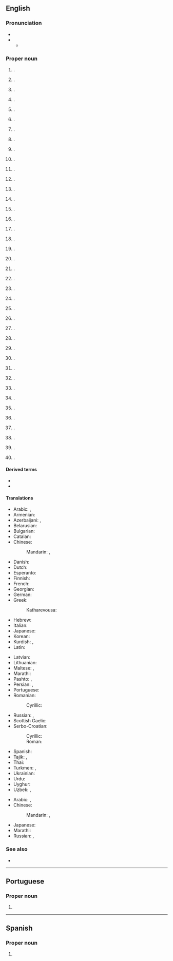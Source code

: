 {{also|George Town}}
{{slim-wikipedia|Georgetown (disambiguation)}}
==English==
{{wikipedia}}

===Pronunciation===
* {{homophones|en|George Town}}
* {{IPA|en|/ˈd͡ʒɔː(ɹ)d͡ʒtaʊn/}}
** {{audio|en|LL-Q1860 (eng)-Vealhurl-Georgetown.wav|Audio (UK)}}

===Proper noun===
{{en-proper noun}}

# {{place|en|capital city|c/Guyana|;|named for {{w|George III of the United Kingdom}}}}.
# {{place|en|city/county seat|co/Williamson County|s/Texas|;|named for landowner {{w|George Washington Glasscock}}}}.
# {{place|en|community|p/Ontario|;|named for Canadian businessman {{w|George Kennedy (businessman)|George Kennedy}}}}.
# {{place|en|city/county seat|co/Scott County|s/Kentucky|;|named for {{w|George Washington}}}}.
# {{place|en|a=A historic|neighborhood|of|city/Washington, D.C.|;|named for {{w|George II of Great Britain}}}}.
# {{place|en|city/county seat|co/Georgetown County|s/South Carolina|;|named for George III}}.
# {{place|en|town|s/Massachusetts}}.
# {{place|en|town/county seat|co/Sussex County|s/Delaware|;|named for Delaware statesman George Mitchell}}.
# {{place|en|village/county seat|co/Brown County|s/Ohio|;|named for the city in Kentucky}}.
# {{place|en|city|s/Illinois|;|perhaps named for landowner George Beckwith, or George Haworth, son of James Haworth, who platted the city}}.
# {{place|en|town|s/Indiana|;|named for George Waltz, who platted the town}}.
# {{place|en|city/county seat|co/Quitman County|s/Georgia|c/US|named for the neighborhood of Washington, D.C.}}.
# {{place|en|suburb|city/Newcastle|s/New South Wales|c/Australia|;|named for landowner George Moate}}.
# {{place|en|CDP|county/Luzerne County|s/Pennsylvania}}.
# {{place|en|town|island/Saint Vincent}}.
# {{place|en|a=A territorial charter|municipality/county seat|co/Clear Creek County|s/Colorado|;|named for founder George Griffith}}.
# {{place|en|town|s/Maine}}.
# {{place|en|CDP|county/Lancaster County|s/Pennsylvania}}.
# {{place|en|town|county/Polk County|s/Wisconsin}}.
# {{place|en|town|s/New York}}.
# {{place|en|CDP|co/El Dorado County|s/California|c/US|;|named for British politician {{w|George Phipps, 2nd Marquess of Normanby}}}}.
# {{place|en|town|p/Prince Edward Island|;|named for George III}}.
# {{place|en|city|s/Idaho|;|named for {{w|George Q. Cannon}}, an early high-ranking Mormon}}.
# {{place|en|capital city|terr/Ascension Island|;|named for George III}}.
# {{place|en|village|s/Louisiana}}.
# {{place|en|town|s/Mississippi}}.
# {{place|en|village|p/Newfoundland and Labrador}}.
# {{place|en|town|s/Queensland|;|named for early gold commissioner Howard St George}}.
# {{place|en|borough|county/Beaver County|s/Pennsylvania}}.
# {{place|en|town|county/Price County|s/Wisconsin}}.
# {{place|en|city|s/Minnesota}}.
# {{place|en|town|s/Arkansas}}.
# {{place|en|town|s/South Australia}}.
# {{place|en|unincorporated community|county/Berkeley County|s/West Virginia}}.
# {{place|en|unincorporated community|county/Lewis County|s/West Virginia}}.
# {{place|en|unincorporated community|county/Marshall County|s/West Virginia}}.
# {{place|en|unincorporated community|county/Monongalia County|s/West Virginia|;|named for early settler George Pratt}}.
# {{place|en|village|s/Alaska|;|named for traders George Hoffman, George Fredericks, and George Morgan}}.
# {{place|en|ghost town|p/Alberta}}.
# {{lb|en|informal}} {{w|Georgetown University}}.

====Derived terms====
* {{l|en|Georgetown County}}
* {{l|en|Georgetowner}}

====Translations====
{{trans-top|capital of Guyana}}
* Arabic: {{t|ar|جُورْجْتَاوْن|m|tr=jurjtawn}}, {{t|ar|جُورْج تَاوْن|m|tr=jurj tawn}}
* Armenian: {{t|hy|Ջորջտաուն}}
* Azerbaijani: {{t|az|Corctaun}}, {{t|az|Ҹорҹтаун}}
* Belarusian: {{t|be|Джорджтаўн}}
* Bulgarian: {{t|bg|Джорджтаун}}
* Catalan: {{t|ca|Georgetown}}
* Chinese:
*: Mandarin: {{t+|cmn|喬治敦}}, {{t+|cmn|乔治敦|tr=Qiáozhìdūn}}
* Danish: {{t|da|Georgetown}}
* Dutch: {{t|nl|Georgetown}}
* Esperanto: {{t|eo|Ĝorĝtaŭno}}
* Finnish: {{t|fi|Georgetown}}
* French: {{t+|fr|Georgetown}}
* Georgian: {{t|ka|ჯორჯტაუნი}}
* German: {{t+|de|Georgetown}}
* Greek: {{t|el|Τζόρτζταουν}}
*: Katharevousa: {{t|el|Τζώρτζταουν}}
* Hebrew: {{t|he|ג׳ורג׳ טאון}}
* Italian: {{t|it|Georgetown}}
* Japanese: {{t|ja|ジョージタウン|tr=Jōjitaun}}
* Korean: {{t|ko|^조지타운}}
* Kurdish: {{t+|ku|جۆرج تاون}}, {{t+|ku|Corctawn}}
* Latin: {{t|la|Georgiopolis}}
{{trans-mid}}
* Latvian: {{t|lv|Džordžtauna}}
* Lithuanian: {{t|lt|Džordžtaunas}}
* Maltese: {{t|mt|Ġorġtawn}}, {{t|mt|Belt ta' Ġorġ}}
* Marathi: {{t|mr|जॉर्जटाउन|n}}
* Pashto: {{t|ps|جورج ټون|tr=jorj ṭaun}}, {{t|ps|جورج ټاون|tr=jorj ṭāūn}}
* Persian: {{t|fa|جورج تاون|tr=jorj tâun}}, {{t|fa|جورج تائون|tr=jorj tâ'un}}
* Portuguese: {{t+|pt|Georgetown}}
* Romanian: {{t+|ro|Georgetown}}
*: Cyrillic: {{t|ro|Ӂеорӂетаун}}
* Russian: {{t+|ru|Джо́рджтаун|m}}, {{t+|ru|Джорджта́ун|m}}
* Scottish Gaelic: {{t|gd|Baile Dheòrsa}}
* Serbo-Croatian:
*: Cyrillic: {{t|sh|Џорџтаун|m}}
*: Roman: {{t|sh|Džordžtaun|m}}
* Spanish: {{t+|es|Georgetown}}
* Tajik: {{t|tg|Ҷорҷтаун}}, {{t|tg|جارجتون}}
* Thai: {{t|th|จอร์จทาวน์|tr=jòttaao}}
* Turkmen: {{t|tk|Джорджтаун}}, {{t|tk|Jorjtaun}}
* Ukrainian: {{t|uk|Джорджтаун}}
* Urdu: {{t|ur|جارج ٹاؤن|tr=jārj ṭāun}}
* Uyghur: {{t|ug|جورجتاۋن}}
* Uzbek: {{t|uz|Джорджтаун}}, {{t|uz|Djordjtaun}}
{{trans-bottom}}

{{trans-top|district of Washington, DC}}
* Arabic: {{t|ar|جُورْجْتَاوْن|m|tr=jurjtawn}}, {{t|ar|جُورْج تَاوْن|m|tr=jurj tawn}}
* Chinese:
*: Mandarin: {{t+|cmn|喬治敦}}, {{t+|cmn|乔治敦|tr=Qiáozhìdūn}}
{{trans-mid}}
* Japanese: {{t|ja|ジョージタウン|tr=Jōjitaun}}
* Marathi: {{t|mr|जॉर्जटाउन}}
* Russian: {{t+|ru|Джо́рджтаун|m}}, {{t+|ru|Джорджта́ун|m}}
{{trans-bottom}}

===See also===
* {{projectlink|wikipedia}}

{{cln|en|eponyms}}
{{c|en|Universities}}

----

==Portuguese==

===Proper noun===
{{pt-proper noun|f}}

# {{place|pt|capital city|c/Guyana|t1=Georgetown}}

----

==Spanish==
{{wikipedia|lang=es}}

===Proper noun===
{{es-proper noun}}

# {{place|es|capital city|c/Guyana|t1=Georgetown}}
